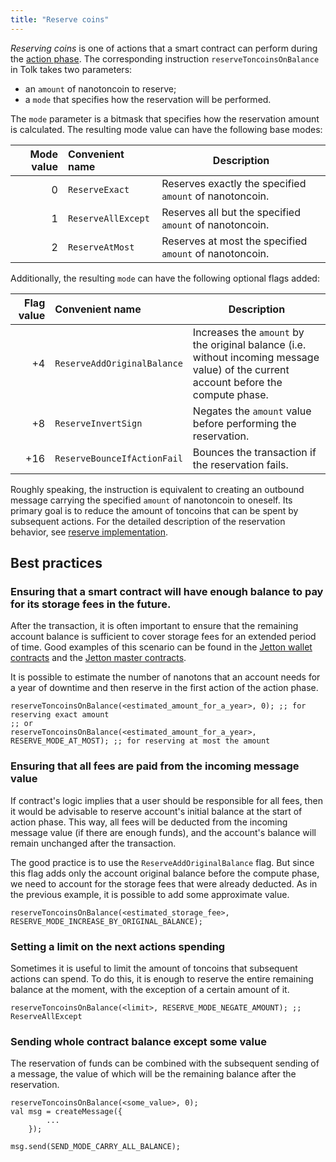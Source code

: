 ```yaml
---
title: "Reserve coins"
---
```


_Reserving coins_ is one of actions that a smart contract can perform during the [action phase](/foundations/phases#action-phase).
The corresponding instruction `reserveToncoinsOnBalance` in Tolk takes two parameters:

- an `amount` of nanotoncoin to reserve;
- a `mode` that specifies how the reservation will be performed.

The `mode` parameter is a bitmask that specifies how the reservation amount is calculated. The resulting mode value can have the following base modes:

| Mode value | Convenient name    | Description                                             |
| ---------: | :----------------- | ------------------------------------------------------- |
|        $0$ | `ReserveExact`     | Reserves exactly the specified `amount` of nanotoncoin. |
|        $1$ | `ReserveAllExcept` | Reserves all but the specified `amount` of nanotoncoin. |
|        $2$ | `ReserveAtMost`    | Reserves at most the specified `amount` of nanotoncoin. |

Additionally, the resulting `mode` can have the following optional flags added:

| Flag value | Convenient name             | Description                                                                                                                           |
| ---------: | :-------------------------- | ------------------------------------------------------------------------------------------------------------------------------------- |
|       $+4$ | `ReserveAddOriginalBalance` | Increases the `amount` by the original balance (i.e. without incoming message value) of the current account before the compute phase. |
|       $+8$ | `ReserveInvertSign`         | Negates the `amount` value before performing the reservation.                                                                         |
|      $+16$ | `ReserveBounceIfActionFail` | Bounces the transaction if the reservation fails.                                                                                     |

Roughly speaking, the instruction is equivalent to creating an outbound message carrying the specified `amount` of nanotoncoin to oneself.
Its primary goal is to reduce the amount of toncoins that can be spent by subsequent actions. For the detailed description of the reservation behavior, see [reserve implementation](/foundations/messages/reserve#implementation).

## Best practices

### Ensuring that a smart contract will have enough balance to pay for its storage fees in the future.

After the transaction, it is often important to ensure that the remaining account balance is sufficient to cover storage fees for an
extended period of time. Good examples of this scenario can be found in the [Jetton wallet contracts](https://github.com/ton-blockchain/jetton-contract/blob/d55f228edb0eb477cb4845d67e0dacc6489c6b57/contracts/jetton-wallet.fc#L124) and the [Jetton master contracts](https://github.com/ton-blockchain/jetton-contract/blob/d55f228edb0eb477cb4845d67e0dacc6489c6b57/contracts/jetton-minter.fc#L38).

It is possible to estimate the number of nanotons that an account needs for a year of downtime and then reserve in the first action of the action phase.

```tolk
reserveToncoinsOnBalance(<estimated_amount_for_a_year>, 0); ;; for reserving exact amount
;; or
reserveToncoinsOnBalance(<estimated_amount_for_a_year>, RESERVE_MODE_AT_MOST); ;; for reserving at most the amount
```

### Ensuring that all fees are paid from the incoming message value

If contract's logic implies that a user should be responsible for all fees, then it would be advisable to reserve account's initial balance
at the start of action phase. This way, all fees will be deducted from the incoming message value (if there are enough funds), and the account's balance will remain unchanged after the transaction.

The good practice is to use the `ReserveAddOriginalBalance` flag. But since this flag adds only the account original balance before the compute phase,
we need to account for the storage fees that were already deducted. As in the previous example, it is possible to add some approximate value.

```tolk
reserveToncoinsOnBalance(<estimated_storage_fee>, RESERVE_MODE_INCREASE_BY_ORIGINAL_BALANCE);
```

### Setting a limit on the next actions spending

Sometimes it is useful to limit the amount of toncoins that subsequent actions can spend. To do this, it is enough to reserve the entire remaining balance at the moment,
with the exception of a certain amount of it.

```tolk
reserveToncoinsOnBalance(<limit>, RESERVE_MODE_NEGATE_AMOUNT); ;; ReserveAllExcept
```

### Sending whole contract balance except some value

The reservation of funds can be combined with the subsequent sending of a message, the value of which will be the remaining balance after the reservation.

```tolk
reserveToncoinsOnBalance(<some_value>, 0);
val msg = createMessage({
        ...
    });
    
msg.send(SEND_MODE_CARRY_ALL_BALANCE);
```
